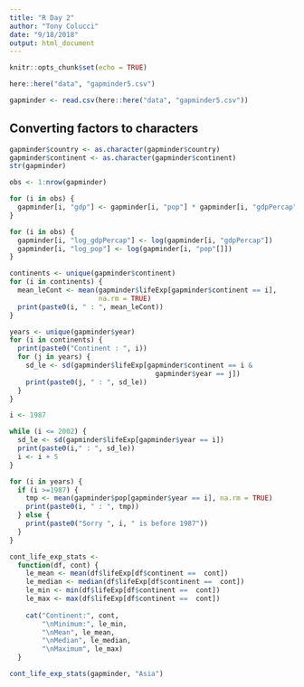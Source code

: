 ```yaml
---
title: "R Day 2"
author: "Tony Colucci"
date: "9/18/2018"
output: html_document
---
```


```r
knitr::opts_chunk$set(echo = TRUE)
```

```r
here::here("data", "gapminder5.csv")

gapminder <- read.csv(here::here("data", "gapminder5.csv"))
```


## Converting factors to characters

```r
gapminder$country <- as.character(gapminder$country)
gapminder$continent <- as.character(gapminder$continent)
str(gapminder)
```

```r
obs <- 1:nrow(gapminder)

for (i in obs) {
  gapminder[i, "gdp"] <- gapminder[i, "pop"] * gapminder[i, "gdpPercap"]
}
```

```r
for (i in obs) {
  gapminder[i, "log_gdpPercap"] <- log(gapminder[i, "gdpPercap"])
  gapminder[i, "log_pop"] <- log(gapminder[i, "pop"[]])
}
```

```r
continents <- unique(gapminder$continent)
for (i in continents) {
  mean_leCont <- mean(gapminder$lifeExp[gapminder$continent == i],
                      na.rm = TRUE)
  print(paste0(i, " : ", mean_leCont))
}

```


```r
years <- unique(gapminder$year)
for (i in continents) {
  print(paste0("Continent : ", i))
  for (j in years) {
    sd_le <- sd(gapminder$lifeExp[gapminder$continent == i &
                                    gapminder$year == j])
    print(paste0(j, " : ", sd_le))
  }
}
```

```r
i <- 1987

while (i <= 2002) {
  sd_le <- sd(gapminder$lifeExp[gapminder$year == i])
  print(paste0(i," : ", sd_le))
  i <- i + 5
}
```

```r
for (i in years) {
  if (i >=1987) {
    tmp <- mean(gapminder$pop[gapminder$year == i], na.rm = TRUE)
    print(paste0(i, " : ", tmp))
  } else {
    print(paste0("Sorry ", i, " is before 1987"))
  }
}
```

```r
cont_life_exp_stats <-
  function(df, cont) {
    le_mean <- mean(df$lifeExp[df$continent ==  cont])
    le_median <- median(df$lifeExp[df$continent ==  cont])
    le_min <- min(df$lifeExp[df$continent ==  cont])
    le_max <- max(df$lifeExp[df$continent ==  cont])
    
    cat("Continent:", cont,
        "\nMinimum:", le_min,
        "\nMean", le_mean,
        "\nMedian", le_median,
        "\nMaximum", le_max)
  }

cont_life_exp_stats(gapminder, "Asia")
```

